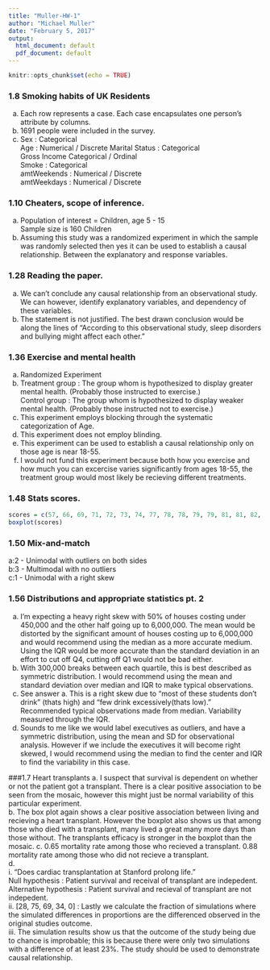 ---
title: "Muller-HW-1"
author: "Michael Muller"
date: "February 5, 2017"
output:
  html_document: default
  pdf_document: default
---

```{r setup, include=FALSE}
knitr::opts_chunk$set(echo = TRUE)
```

### 1.8 Smoking habits of UK Residents
a. Each row represents a case. Each case encapsulates one person's attribute by columns.
b. 1691 people were included in the survey.
c.  
Sex : Categorical  
Age : Numerical / Discrete
Marital Status : Categorical  
Gross Income Categorical / Ordinal  
Smoke : Categorical  
amtWeekends : Numerical / Discrete  
amtWeekdays : Numerical / Discrete  

### 1.10 Cheaters, scope of inference.
a. Population of interest = Children, age 5 - 15  
Sample size is 160 Children
b. Assuming this study was a randomized experiment in which the sample was randomly selected then yes it can be used to establish a causal relationship. Between the explanatory and response variables.

### 1.28 Reading the paper.
a. We can't conclude any causal relationship from an observational study. We can however, identify explanatory variables, and dependency of these variables.  
b. The statement is not justified. The best drawn conclusion would be along the lines of "According to this observational study, sleep disorders and bullying might affect each other."

### 1.36 Exercise and mental health
a. Randomized Experiment  
b. Treatment group : The group whom is hypothesized to display greater mental health. (Probably those instructed to exercise.)  
Control group : The group whom is hypothesized to display weaker mental health. (Probably those instructed not to exercise.)
c. This experiment employs blocking through the systematic categorization of Age.  
d. This experiment does not employ blinding.  
e. This experiment can be used to establish a causal relationship only on those age is near 18-55.  
f. I would not fund this experiment because both how you exercise and how much you can excercise varies significantly from ages 18-55, the treatment group would most likely be recieving different treatments.  

### 1.48 Stats scores.
```{r}
scores = c(57, 66, 69, 71, 72, 73, 74, 77, 78, 78, 79, 79, 81, 81, 82, 83, 83, 88, 89, 94)
boxplot(scores)
```

### 1.50 Mix-and-match
a:2 - Unimodal with outliers on both sides    
b:3 - Multimodal with no outliers  
c:1 - Unimodal with a right skew  

### 1.56 Distributions and appropriate statistics pt. 2

a. I'm expecting a heavy right skew with 50% of houses costing under 450,000 and the other half going up to 6,000,000. The mean would be distorted by the significant amount of houses costing up to 6,000,000 and would recommend using the median as a more accurate medium. Using the IQR would be more accurate than the standard deviation in an effort to cut off Q4, cutting off Q1 would not be bad either.  
b. With 300,000 breaks between each quartile, this is best described as symmetric distribution. I would recommend using the mean and standard deviation over median and IQR to make typical observations.  
c. See answer a. This is a right skew due to "most of these students don't drink" (thats high) and "few drink excessively(thats low)." Recommended typical observations made from median. Variability measured through the IQR.
d.  Sounds to me like we would label executives as outliers, and have a symmetric distribution, using the mean and SD for observational analysis. However if we include the executives it will become right skewed, I would recommend using the median to find the center and IQR to find the variability in this case.  

###1.7 Heart transplants
a. I suspect that survival is dependent on whether or not the patient got a transplant. There is a clear positive association to be seen from the mosaic, however this might just be normal variability of this particular experiment.  
b. The box plot again shows a clear positive association between living and recieving a heart transplant. However the boxplot also shows us that among those who died with a transplant, many lived a great many more days than those without. The transplants efficacy is stronger in the boxplot than the mosaic.
c. 0.65 mortality rate among those who recieved a transplant. 0.88 mortality rate among those who did not recieve a transplant.  
d.  
i. "Does cardiac transplantation at Stanford prolong life."   
Null hypothesis : Patient survival and receival of transplant are indepedent.  
Alternative hypothesis : Patient survival and recieval of transplant are not indepedent.  
ii. [28, 75, 69, 34, 0] : Lastly we calculate the fraction of simulations where the simulated differences in proportions are the differenced observed in the original studies outcome.  
iii. The simulation results show us that the outcome of the study being due to chance is improbable; this is because there were only two simulations with a difference of at least 23%. The study should be used to demonstrate causal relationship.
